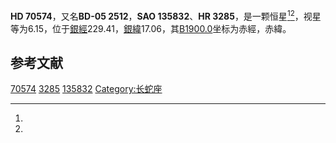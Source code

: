 {{Starbox begin
| name = HD 70574
}}
{{Starbox observe
| epoch = [[J2000.0|J2000.0]]
| constell = {{星座名待查}}<ref name=SIMBAD>{{cite web
 | url=http://simbad.u-strasbg.fr/simbad/sim-id?Ident=HR+3285
 | title=Pulsating variable Star
 | publisher=Centre de Données astronomiques de Strasbourg
 | work=SIMBAD
 | accessdate=2012-07-13
 | archive-date=2016-03-19
 | archive-url=https://web.archive.org/web/20160319065216/http://simbad.u-strasbg.fr/simbad/sim-id?Ident=HR+3285
 | dead-url=no
 }}</ref><ref name=DATA>{{cite web
 | url=http://vizier.u-strasbg.fr/viz-bin/VizieR-5?-out.add=.&-source=5050&-corr=PK=HR&-out.max=9999&HR=3285
 | title=VizieR Detailed Page
 | accessdate=2012-07-13
 | archive-date=2016-03-05
 | archive-url=https://web.archive.org/web/20160305005354/http://vizier.u-strasbg.fr/viz-bin/VizieR-5?-out.add=.&-source=5050&-corr=PK=HR&-out.max=9999&HR=3285
 | dead-url=no
 }}</ref>
| 星官 = 
| ra = {{RA|8|22|30.2}}<ref name=SIMBAD /><ref name=DATA />
| dec = {{DEC|-6|10|45}}<ref name=SIMBAD /><ref name=DATA />
| appmag_v = 6.15<ref name=SIMBAD /><ref name=DATA />
}}
{{Starbox character
| class = A8IV<ref name=SIMBAD /><ref name=DATA />
| b-v = 0.22<ref name=SIMBAD /><ref name=DATA />
| u-b = 0.13<ref name=SIMBAD /><ref name=DATA />
| r-i = <ref name=SIMBAD /><ref name=DATA />
| variable = 
}}
{{Starbox astrometry
| radial_v = 0.13
| prop_mo_ra = 18
| parallax = 
| p_error = 
}}
{{Starbox catalog
| names =BD-05 2512，[[SAO星表|SAO]] 135832，[[HD星表|HD]] 70574，[[HR星表|HR]] 3285}}
{{Starbox reference |Simbad=HR+3285}}
{{Starbox end}}

'''HD 70574'''，又名'''BD-05 2512'''，'''SAO 135832'''、'''HR 3285'''，是一颗恒星<ref name=SIMBAD /><ref name=DATA />，视星等为6.15，位于[[銀道座標系|銀經]]229.41，[[銀道座標系|銀緯]]17.06，其[[B1900.0|B1900.0]]坐标为赤經{{RA|8|17|34.7}}，赤緯{{DEC|-5|17.06|35}}。

== 参考文献 ==
{{reflist}}

{{star-stub}}

[[Category:HD和HDE天體|70574]]
[[Category:HR天體|3285]]
[[Category:SAO天體|135832]]
[[Category:长蛇座|Category:长蛇座]]